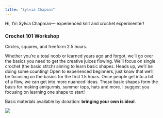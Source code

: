 ```yaml
---
title: "Sylvia Chapman"
---
```


Hi, I'm Sylvia Chapman--- experienced knit and crochet experimenter!

### Crochet 101 Workshop

Circles, squares, and freeform 2.5 hours.

Whether you're a total noob or learned years ago and forgot, we'll go over the basics you need to get the creative juices flowing. We'll focus on single crochet (the basic stitch) aiming to learn basic shapes. Heads up, we'll be doing some counting! Open to experienced beginners, just know that we'll be focusing on the basics for the first 1.5 hours. Once people get into a bit of a flow, we can get into more nuanced ideas. These basic shapes form the basis for making amigurmis, summer tops, hats and more. I suggest you focusing on learning one shape to start!

Basic materials available by donation: **bringing your own is ideal**.

![](images/sylvia chapman.jpg)
